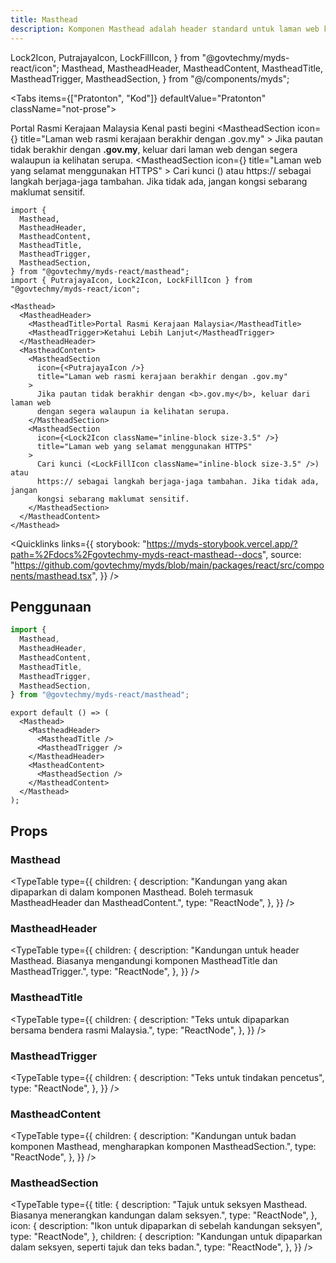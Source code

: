 ```yaml
---
title: Masthead
description: Komponen Masthead adalah header standard untuk laman web kerajaan Malaysia.
---
```


  Lock2Icon,
  PutrajayaIcon,
  LockFillIcon,
} from "@govtechmy/myds-react/icon";
  Masthead,
  MastheadHeader,
  MastheadContent,
  MastheadTitle,
  MastheadTrigger,
  MastheadSection,
} from "@/components/myds";

<Tabs items={["Pratonton", "Kod"]} defaultValue="Pratonton" className="not-prose">
  <Tab value="Pratonton">
    <div className="h-[250px] w-full">
      <Masthead>
        <MastheadHeader>
          <MastheadTitle>Portal Rasmi Kerajaan Malaysia</MastheadTitle>
          <MastheadTrigger>Kenal pasti begini</MastheadTrigger>
        </MastheadHeader>
        <MastheadContent>
          <MastheadSection
            icon={<PutrajayaIcon />}
            title="Laman web rasmi kerajaan berakhir dengan .gov.my"
          >
            Jika pautan tidak berakhir dengan <b>.gov.my</b>, keluar dari laman web dengan segera walaupun ia kelihatan serupa.
          </MastheadSection>
          <MastheadSection
            icon={<Lock2Icon className="inline-block size-3.5" />}
            title="Laman web yang selamat menggunakan HTTPS"
          >
            Cari kunci (<LockFillIcon className="inline-block size-3.5" />) atau https:// sebagai langkah berjaga-jaga tambahan. Jika tidak ada, jangan kongsi sebarang maklumat sensitif.
          </MastheadSection>
        </MastheadContent>
      </Masthead>
    </div>
  </Tab>
  <Tab value="Kod">
```tsx
import {
  Masthead,
  MastheadHeader,
  MastheadContent,
  MastheadTitle,
  MastheadTrigger,
  MastheadSection,
} from "@govtechmy/myds-react/masthead";
import { PutrajayaIcon, Lock2Icon, LockFillIcon } from "@govtechmy/myds-react/icon";

<Masthead>
  <MastheadHeader>
    <MastheadTitle>Portal Rasmi Kerajaan Malaysia</MastheadTitle>
    <MastheadTrigger>Ketahui Lebih Lanjut</MastheadTrigger>
  </MastheadHeader>
  <MastheadContent>
    <MastheadSection
      icon={<PutrajayaIcon />}
      title="Laman web rasmi kerajaan berakhir dengan .gov.my"
    >
      Jika pautan tidak berakhir dengan <b>.gov.my</b>, keluar dari laman web
      dengan segera walaupun ia kelihatan serupa.
    </MastheadSection>
    <MastheadSection
      icon={<Lock2Icon className="inline-block size-3.5" />}
      title="Laman web yang selamat menggunakan HTTPS"
    >
      Cari kunci (<LockFillIcon className="inline-block size-3.5" />) atau
      https:// sebagai langkah berjaga-jaga tambahan. Jika tidak ada, jangan
      kongsi sebarang maklumat sensitif.
    </MastheadSection>
  </MastheadContent>
</Masthead>
```

  </Tab>
</Tabs>

<Quicklinks
  links={{
    storybook:
      "https://myds-storybook.vercel.app/?path=%2Fdocs%2Fgovtechmy-myds-react-masthead--docs",
    source:
      "https://github.com/govtechmy/myds/blob/main/packages/react/src/components/masthead.tsx",
  }}
/>

## Penggunaan

```ts copy title="Import"
import {
  Masthead,
  MastheadHeader,
  MastheadContent,
  MastheadTitle,
  MastheadTrigger,
  MastheadSection,
} from "@govtechmy/myds-react/masthead";
```

```tsx copy title="Anatomi"
export default () => (
  <Masthead>
    <MastheadHeader>
      <MastheadTitle />
      <MastheadTrigger />
    </MastheadHeader>
    <MastheadContent>
      <MastheadSection />
    </MastheadContent>
  </Masthead>
);
```

## Props

### Masthead

<TypeTable
  type={{
    children: {
      description:
        "Kandungan yang akan dipaparkan di dalam komponen Masthead. Boleh termasuk MastheadHeader dan MastheadContent.",
      type: "ReactNode",
    },
  }}
/>

### MastheadHeader

<TypeTable
  type={{
    children: {
      description:
        "Kandungan untuk header Masthead. Biasanya mengandungi komponen MastheadTitle dan MastheadTrigger.",
      type: "ReactNode",
    },
  }}
/>

### MastheadTitle

<TypeTable
  type={{
    children: {
      description: "Teks untuk dipaparkan bersama bendera rasmi Malaysia.",
      type: "ReactNode",
    },
  }}
/>

### MastheadTrigger

<TypeTable
  type={{
    children: {
      description: "Teks untuk tindakan pencetus",
      type: "ReactNode",
    },
  }}
/>

### MastheadContent

<TypeTable
  type={{
    children: {
      description:
        "Kandungan untuk badan komponen Masthead, mengharapkan komponen MastheadSection.",
      type: "ReactNode",
    },
  }}
/>

### MastheadSection

<TypeTable
  type={{
    title: {
      description:
        "Tajuk untuk seksyen Masthead. Biasanya menerangkan kandungan dalam seksyen.",
      type: "ReactNode",
    },
    icon: {
      description: "Ikon untuk dipaparkan di sebelah kandungan seksyen",
      type: "ReactNode",
    },
    children: {
      description:
        "Kandungan untuk dipaparkan dalam seksyen, seperti tajuk dan teks badan.",
      type: "ReactNode",
    },
  }}
/>
